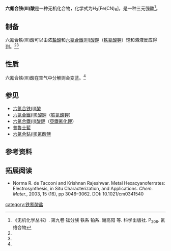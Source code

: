 {{Chembox
|   Name = 六氰合铁(III)酸
|CustomizedImage=[[File:3.svg|File:3.svg]][[File:H+.svg|File:H+.svg]][[File:HexacyanidoferratIII_2.svg|171px]]
|   IUPACName = Hydrogen hexacyanoferrate(III)
|   OtherNames = 铁氰酸
| Section1 = {{Chembox Identifiers
|   CASNo = 17126-46-4
|   CASNo_Ref = {{cascite|correct|CAS}}
|   RTECS = 
  }}
| Section2 = {{Chembox Properties
|   Formula = H<sub>3</sub>[Fe(CN)<sub>6</sub>]
|   MolarMass = 214.977
|   Appearance = 绿棕色针状晶体<ref name=hcsc>《无机化合物合成手册》.第三卷. 日本化学会 编.曹惠民 译. 化学工业出版社. [[Special:网络书源/7502500723|ISBN 7-5025-0072-3]] / TQ·34. P<sub>202</sub>. 【1596】六氰合铁(III)酸盐[hexacyanoferrate(III)]</ref>
|   Density = 
|   Solubility = 可溶于水和乙醇<br />不溶于乙醚
|   MeltingPt = 
|   BoilingPt = 
  }}
| Section3 = {{Chembox Structure
|   Coordination = 
|   CrystalStruct = 
  }}
| Section7 = {{Chembox Hazards
|   MainHazards = 
|   RPhrases =
|   SPhrases = 
  }}
| Section8 = {{Chembox Related
|   OtherCations = [[六氰合铁(II)酸|六氰合铁(II)酸]]
  }}
}}

'''六氰合铁(III)酸'''是一种无机化合物，化学式为H<sub>3</sub>[Fe(CN)<sub>6</sub>]，是一种三元强酸<ref name=wj>《无机化学丛书》. 第九卷 锰分族 铁系 铂系. 谢高阳 等. 科学出版社. P<sub>208</sub>. 氰络合物</ref>。
==制备==
六氰合铁(III)酸可以由浓[[盐酸|盐酸]]和[[六氰合鐵(III)酸鉀|六氰合鐵(III)酸鉀]]（[[铁氰酸钾|铁氰酸钾]]）饱和溶液反应得到。<ref name=wj /><ref name=hcsc />
==性质==
六氰合铁(III)酸在空气中分解则会变蓝。<ref name=hcsc />

== 参见 ==

* [[六氰合铁(II)酸|六氰合铁(II)酸]]
* [[六氰合鐵(III)酸鉀|六氰合鐵(III)酸鉀]]（[[铁氰酸钾|铁氰酸钾]]）
* [[六氰合铁(II)酸钾|六氰合鐵(II)酸鉀]]（[[亚铁氰化钾|亞鐵氰化鉀]]）
* [[普鲁士蓝|普魯士藍]]
* [[六氰合鈷(III)氰酸鹽|六氰合鈷(III)氰酸鹽]]

==参考资料==
{{reflist}}
==拓展阅读==
* Norma R. de Tacconi and Krishnan Rajeshwar. Metal Hexacyanoferrates: Electrosynthesis, in Situ Characterization, and Applications. ''Chem. Mater.'', 2003, 15 (16), pp 3046–3062. DOI: 10.1021/cm0341540
{{铁氰酸盐}}

[[category:铁氰酸盐|category:铁氰酸盐]]
